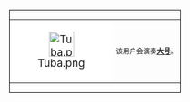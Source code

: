<div style="float: left; border: solid #000000 1px; margin: 1px;">
{| cellspacing="0" style="width: 238px; background: #ffffff;"
| style="width: 45px; height: 45px; background: #ffffff; text-align: center; font-size: 14pt;" | [[File:Tuba.png|44px]]
| style="font-size: 9pt; padding: 4pt; line-height: 1.25em;" | 该用户会演奏'''[[大号]]'''。
|}
</div>{{{nocat|[[Category:会演奏大号的维基人|{{PAGENAME}}]]}}}